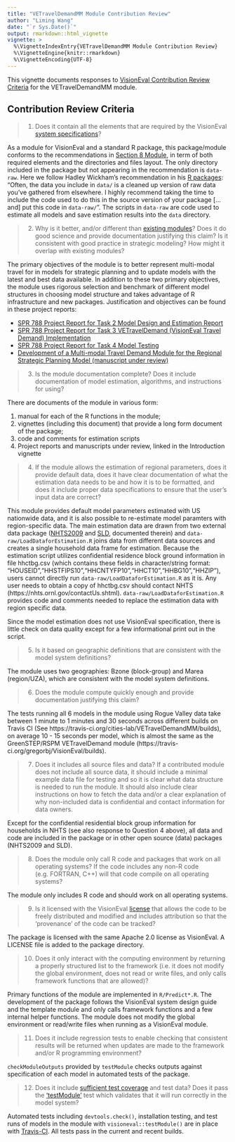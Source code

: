 ```yaml
---
title: "VETravelDemandMM Module Contribution Review"
author: "Liming Wang"
date: "`r Sys.Date()`"
output: rmarkdown::html_vignette
vignette: >
  %\VignetteIndexEntry{VETravelDemandMM Module Contribution Review}
  %\VignetteEngine{knitr::rmarkdown}
  %\VignetteEncoding{UTF-8}
---
```


This vignette documents responses to [VisionEval Contribution Review Criteria](https://github.com/gregorbj/VisionEval/wiki/Contribution-Review-Criteria) for the VETravelDemandMM module.

## Contribution Review Criteria

> 1. Does it contain all the elements that are required by the VisionEval [system specifications](https://github.com/gregorbj/VisionEval/blob/master/api/model_system_design.md)?

As a module for VisionEval and a standard R package, this package/module conforms to the recommendations in [Section 8 Module](https://github.com/gregorbj/VisionEval/blob/master/api/model_system_design.md#8-modules), in term of both required elements and the directories and files layout. The only directory included in the package but not appearing in the recommendation is `data-raw`. Here we follow Hadley Wickham's recommendation in his [R packages](http://r-pkgs.had.co.nz/data.html#data-data): "Often, the data you include in `data/` is a cleaned up version of raw data you’ve gathered from elsewhere. I highly recommend taking the time to include the code used to do this in the source version of your package [... and] put this code in `data-raw/`". The scripts in `data-raw` are code used to estimate all models and save estimation results into the `data` directory.


> 2. Why is it better, and/or different than [existing modules](https://github.com/gregorbj/VisionEval/tree/master/sources/modules)? Does it do good science and provide documentation justifying this claim? Is it consistent with good practice in strategic modeling? How might it overlap with existing modules?

The primary objectives of the module is to better represent multi-modal travel for in models for strategic planning and to update models with the latest and best data available. In addition to these two primary objectives, the module uses rigorous selection and benchmark of different model structures in choosing model structure and takes advantage of R infrastructure and new packages. Justification and objectives can be found in these project reports:

- [SPR 788 Project Report for Task 2 Model Design and Estimation Report](https://cities-lab.github.io/SPR788/Task2_Report.html)
- [SPR 788 Project Report for Task 3 VETravelDemand (VisionEval Travel Demand) Implementation](https://cities-lab.github.io/SPR788/Task3_Report.html)
- [SPR 788 Project Report for Task 4 Model Testing](https://cities-lab.github.io/SPR788/Task4_Report.html)
- [Development of a Multi-modal Travel Demand Module for the Regional Strategic Planning Model (manuscript under review)](https://www.dropbox.com/s/y594fz44achoqkq/jtlu_rspm.pdf?dl=0)

> 3. Is the module documentation complete? Does it include documentation of model estimation, algorithms, and instructions for using? 

There are documents of the module in various form:

1. manual for each of the R functions in the module;
1. vignettes (including this document) that provide a long form document of the package;
1. code and comments for estimation scripts
1. Project reports and manuscripts under review, linked in the Introduction vignette

> 4. If the module allows the estimation of regional parameters, does it provide default data, does it have clear documentation of what the estimation data needs to be and how it is to be formatted, and does it include proper data specifications to ensure that the user’s input data are correct?

This module provides default model parameters estimated with US nationwide data, and it is also possible to re-estimate model paramters with region-specific data. The main estimation data are drawn from two external data package ([NHTS2009](https://github.com/cities-lab/NHTS2009) and [SLD](https://github.com/cities-lab/SLD), documented therein) and `data-raw/LoadDataforEstimation.R` joins data from different data sources and creates a single household data frame for estimation. Because the estimation script utilizes confidential residence block ground information in file hhctbg.csv (which contains these fields in character/string format: "HOUSEID","HHSTFIPS10","HHCNTYFP10","HHCT10","HHBG10","HHZIP"), users cannot directly run `data-raw/LoadDataforEstimation.R` as it is. Any user needs to obtain a copy of hhctbg.csv should contact NHTS (https://nhts.ornl.gov/contactUs.shtml). `data-raw/LoadDataforEstimation.R` provides code and comments needed to replace the estimation data with region specific data.

Since the model estimation does not use VisionEval specification, there is little check on data quality except for a few informational print out in the script.

> 5. Is it based on geographic definitions that are consistent with the model system definitions?

The module uses two geographies: Bzone (block-group) and Marea (region/UZA), which are consistent with the model system definitions.

> 6. Does the module compute quickly enough and provide documentation justifying this claim?                        

The tests running all 6 models in the module using Rogue Valley data take between 1 minute to 1 minutes and 30 seconds across different builds on Travis CI (See https://travis-ci.org/cities-lab/VETravelDemandMM/builds), on average 10 - 15 seconds per model, which is almost the same as the GreenSTEP/RSPM VETravelDemand module (https://travis-ci.org/gregorbj/VisionEval/builds).

> 7. Does it includes all source files and data?  If a contributed module does not include all source data, it should include a minimal example data file for testing and so it is clear what data structure is needed to run the module.  It should also include clear instructions on how to fetch the data and/or a clear explanation of why non-included data is confidential and contact information for data owners. 

Except for the confidential residential block group information for households in NHTS (see also response to Question 4 above), all data and code are included in the package or in other open source (data) packages (NHTS2009 and SLD).

> 8. Does the module only call R code and packages that work on all operating systems? If the code includes any non-R code (e.g. FORTRAN, C++) will that code compile on all operating systems?

The module only includes R code and should work on all operating systems.

> 9. Is it licensed with the VisionEval [license](https//github.com/gregorbj/VisionEval/blob/master/LICENSE) that allows the code to be freely distributed and modified and includes attribution so that the ‘provenance’ of the code can be tracked?

The package is licensed with the same Apache 2.0 license as VisionEval. A LICENSE file is added to the package directory.

> 10. Does it only interact with the computing environment by returning a properly structured list to the framework (i.e. it does not modify the global environment, does not read or write files, and only calls framework functions that are allowed)?

Primary functions of the module are implemented in `R/Predict*.R`. The development of the package follows the VisionEval system design guide and the template module and only calls framework functions and a few internal helper functions. The module does not modify the global environment or read/write files when running as a VisionEval module.

> 11. Does it include regression tests to enable checking that consistent results will be returned when updates are made to the framework and/or R programming environment?

`checkModuleOutputs` provided by `testModule` checks outputs against specification of each model in automated tests of the package.

> 12. Does it include [sufficient test coverage](Automated-Testing) and test data? Does it pass the [‘testModule’](https://github.com/gregorbj/VisionEval/blob/master/api/functions_summary.md#testmodule) test which validates that it will run correctly in the model system?

Automated tests including `devtools.check()`, installation testing, and test runs of models in the module with `visioneval::testModule()` are in place with [Travis-CI](https://travis-ci.org/cities-lab/VETravelDemandMM). All tests pass in the current and recent builds.
